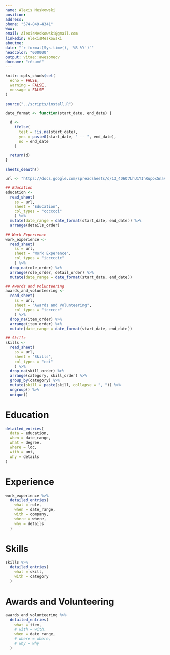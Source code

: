```yaml
---
name: Alexis Meskowski
position: 
address: 
phone: "574-849-4341"
www: 
email: AlexisMeskowski@gmail.com
linkedin: AlexisMeskowski
aboutme: 
date: "`r format(Sys.time(), '%B %Y')`"
headcolor: "000000"
output: vitae::awesomecv
docname: "résumé"
---
```


```r
knitr::opts_chunk$set(
  echo = FALSE, 
  warning = FALSE,
  message = FALSE
)

source("../scripts/install.R")

date_format <- function(start_date, end_date) {
  
  d <-
    ifelse(
      test = !is.na(start_date),
      yes = paste0(start_date, " -- ", end_date),
      no = end_date
    )
  
  return(d)
}
```

```r
sheets_deauth()

url <- "https://docs.google.com/spreadsheets/d/13_4D6O7LhU1YIhRupox5naVz8TE-6Xbzj9ta5MPnXqM/edit?usp=sharing"

## Education
education <- 
  read_sheet(
    ss = url,
    sheet = "Education",
    col_types = "cccccci"
    ) %>% 
  mutate(date_range = date_format(start_date, end_date)) %>% 
  arrange(details_order)

## Work Experience
work_experience <- 
  read_sheet(
    ss = url,
    sheet = "Work Experence",
    col_types = "icccccic"
    ) %>% 
  drop_na(role_order) %>% 
  arrange(role_order, detail_order) %>% 
  mutate(date_range = date_format(start_date, end_date))

## Awards and Volunteering
awards_and_volunteering <-
  read_sheet(
    ss = url,
    sheet = "Awards and Volunteering",
    col_types = "icccccc"
    ) %>% 
  drop_na(item_order) %>% 
  arrange(item_order) %>% 
  mutate(date_range = date_format(start_date, end_date))

## Skills
skills <-
  read_sheet(
    ss = url,
    sheet = "Skills",
    col_types = "cci"
    ) %>% 
  drop_na(skill_order) %>% 
  arrange(category, skill_order) %>% 
  group_by(category) %>% 
  mutate(skill = paste(skill, collapse = ", ")) %>% 
  ungroup() %>% 
  unique()
```

# Education 

```r
detailed_entries(
  data = education, 
  when = date_range,
  what = degree,
  where = loc,
  with = uni,
  why = details
)
```

# Experience

```r
work_experience %>% 
  detailed_entries(
    what = role,
    when = date_range,
    with = company,
    where = where,
    why = details
  )
```

# Skills

```r
skills %>% 
  detailed_entries(
    what = skill,
    with = category
  )
```

<!-- \pagebreak -->

# Awards and Volunteering

```r
awards_and_volunteering %>% 
  detailed_entries(
    what = item,
    # with = with,
    when = date_range,
    # where = where,
    # why = why
  )
```
